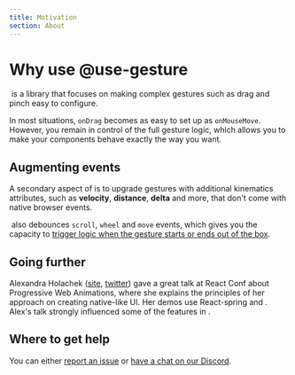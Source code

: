 ```yaml
---
title: Motivation
section: About
---
```



# Why use @use-gesture

&zwnj;<UseGesture /> is a library that focuses on making complex gestures such as drag and pinch easy to configure.

In most situations, `onDrag` becomes as easy to set up as `onMouseMove`. However, you remain in control of the full gesture logic, which allows you to make your components behave exactly the way you want.

## Augmenting events

A secondary aspect of <UseGesture /> is to upgrade gestures with additional kinematics attributes, such as **velocity**, **distance**, **delta** and more, that don't come with native browser events.

&zwnj;<UseGesture /> also debounces `scroll`, `wheel` and `move` events, which gives you the capacity to [trigger logic
when the gesture starts or ends out of the box](/docs/hooks/#start-and-end-handlers).

## Going further

Alexandra Holachek ([site](https://alex.holachek.com/), [twitter](https://twitter.com/alex_holachek)) gave a great talk at React Conf about Progressive Web Animations, where she explains the principles of her approach on creating native-like UI. Her demos use React-spring and <UseGesture pkg="react" />. Alex's talk strongly influenced some of the features in <UseGesture />.

<div className={styles.playerWrapper}>
  <ReactPlayer
    className={styles.player}
    light
    playing
    url="https://www.youtube.com/watch?v=laPsceJ4tTY"
    width="100%"
    height="100%"
  />
</div>

## Where to get help

You can either [report an issue](https://github.com/pmndrs/use-gesture/issues) or [have a chat on our Discord](https://discord.gg/dS8d6jS).
